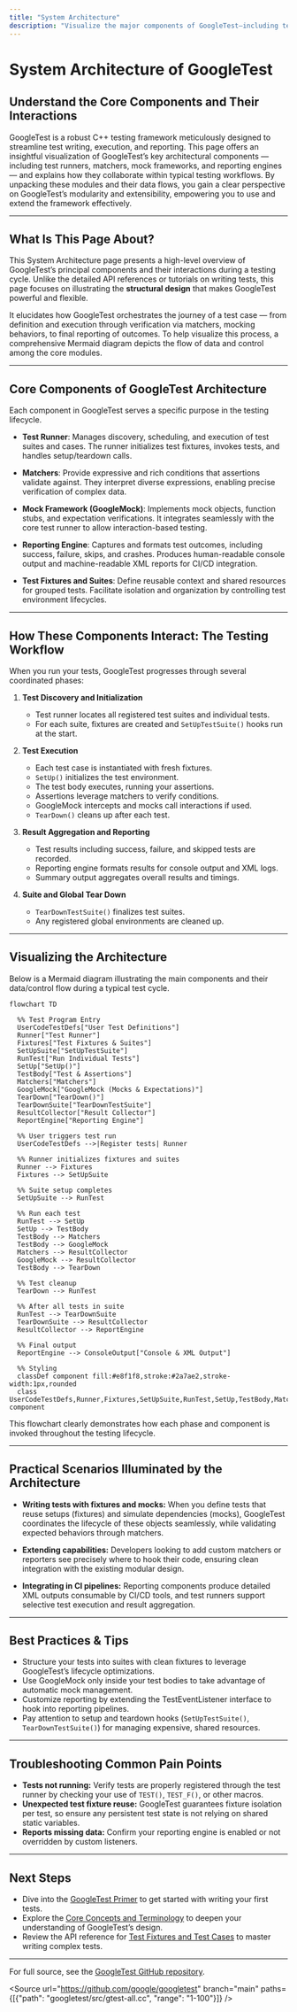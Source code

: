 ```yaml
---
title: "System Architecture"
description: "Visualize the major components of GoogleTest—including test runners, matchers, mock frameworks, and reporting engines—and how they interact in typical workflows. Includes a mermaid diagram to clarify data flow and modular separation."
---
```


# System Architecture of GoogleTest

## Understand the Core Components and Their Interactions

GoogleTest is a robust C++ testing framework meticulously designed to streamline test writing, execution, and reporting. This page offers an insightful visualization of GoogleTest’s key architectural components — including test runners, matchers, mock frameworks, and reporting engines — and explains how they collaborate within typical testing workflows. By unpacking these modules and their data flows, you gain a clear perspective on GoogleTest’s modularity and extensibility, empowering you to use and extend the framework effectively.

---

## What Is This Page About?

This System Architecture page presents a high-level overview of GoogleTest’s principal components and their interactions during a testing cycle. Unlike the detailed API references or tutorials on writing tests, this page focuses on illustrating the **structural design** that makes GoogleTest powerful and flexible.

It elucidates how GoogleTest orchestrates the journey of a test case — from definition and execution through verification via matchers, mocking behaviors, to final reporting of outcomes. To help visualize this process, a comprehensive Mermaid diagram depicts the flow of data and control among the core modules.

---

## Core Components of GoogleTest Architecture

Each component in GoogleTest serves a specific purpose in the testing lifecycle.

- **Test Runner**: Manages discovery, scheduling, and execution of test suites and cases. The runner initializes test fixtures, invokes tests, and handles setup/teardown calls.

- **Matchers**: Provide expressive and rich conditions that assertions validate against. They interpret diverse expressions, enabling precise verification of complex data.

- **Mock Framework (GoogleMock)**: Implements mock objects, function stubs, and expectation verifications. It integrates seamlessly with the core test runner to allow interaction-based testing.

- **Reporting Engine**: Captures and formats test outcomes, including success, failure, skips, and crashes. Produces human-readable console output and machine-readable XML reports for CI/CD integration.

- **Test Fixtures and Suites**: Define reusable context and shared resources for grouped tests. Facilitate isolation and organization by controlling test environment lifecycles.

---

## How These Components Interact: The Testing Workflow

When you run your tests, GoogleTest progresses through several coordinated phases:

1. **Test Discovery and Initialization**
   - Test runner locates all registered test suites and individual tests.
   - For each suite, fixtures are created and `SetUpTestSuite()` hooks run at the start.

2. **Test Execution**
   - Each test case is instantiated with fresh fixtures.
   - `SetUp()` initializes the test environment.
   - The test body executes, running your assertions.
   - Assertions leverage matchers to verify conditions.
   - GoogleMock intercepts and mocks call interactions if used.
   - `TearDown()` cleans up after each test.

3. **Result Aggregation and Reporting**
   - Test results including success, failure, and skipped tests are recorded.
   - Reporting engine formats results for console output and XML logs.
   - Summary output aggregates overall results and timings.

4. **Suite and Global Tear Down**
   - `TearDownTestSuite()` finalizes test suites.
   - Any registered global environments are cleaned up.

---

## Visualizing the Architecture

Below is a Mermaid diagram illustrating the main components and their data/control flow during a typical test cycle.

```mermaid
flowchart TD

  %% Test Program Entry
  UserCodeTestDefs["User Test Definitions"]
  Runner["Test Runner"]
  Fixtures["Test Fixtures & Suites"]
  SetUpSuite["SetUpTestSuite"]
  RunTest["Run Individual Tests"]
  SetUp["SetUp()"]
  TestBody["Test & Assertions"]
  Matchers["Matchers"]
  GoogleMock["GoogleMock (Mocks & Expectations)"]
  TearDown["TearDown()"]
  TearDownSuite["TearDownTestSuite"]
  ResultCollector["Result Collector"]
  ReportEngine["Reporting Engine"]

  %% User triggers test run
  UserCodeTestDefs -->|Register tests| Runner

  %% Runner initializes fixtures and suites
  Runner --> Fixtures
  Fixtures --> SetUpSuite

  %% Suite setup completes
  SetUpSuite --> RunTest

  %% Run each test
  RunTest --> SetUp
  SetUp --> TestBody
  TestBody --> Matchers
  TestBody --> GoogleMock
  Matchers --> ResultCollector
  GoogleMock --> ResultCollector
  TestBody --> TearDown

  %% Test cleanup
  TearDown --> RunTest

  %% After all tests in suite
  RunTest --> TearDownSuite
  TearDownSuite --> ResultCollector
  ResultCollector --> ReportEngine

  %% Final output
  ReportEngine --> ConsoleOutput["Console & XML Output"]

  %% Styling
  classDef component fill:#e8f1f8,stroke:#2a7ae2,stroke-width:1px,rounded
  class UserCodeTestDefs,Runner,Fixtures,SetUpSuite,RunTest,SetUp,TestBody,Matchers,GoogleMock,TearDown,TearDownSuite,ResultCollector,ReportEngine,ConsoleOutput component

```

This flowchart clearly demonstrates how each phase and component is invoked throughout the testing lifecycle.

---

## Practical Scenarios Illuminated by the Architecture

- **Writing tests with fixtures and mocks:** When you define tests that reuse setups (fixtures) and simulate dependencies (mocks), GoogleTest coordinates the lifecycle of these objects seamlessly, while validating expected behaviors through matchers.

- **Extending capabilities:** Developers looking to add custom matchers or reporters see precisely where to hook their code, ensuring clean integration with the existing modular design.

- **Integrating in CI pipelines:** Reporting components produce detailed XML outputs consumable by CI/CD tools, and test runners support selective test execution and result aggregation.

---

## Best Practices & Tips

- Structure your tests into suites with clean fixtures to leverage GoogleTest’s lifecycle optimizations.
- Use GoogleMock only inside your test bodies to take advantage of automatic mock management.
- Customize reporting by extending the TestEventListener interface to hook into reporting pipelines.
- Pay attention to setup and teardown hooks (`SetUpTestSuite()`, `TearDownTestSuite()`) for managing expensive, shared resources.

---

## Troubleshooting Common Pain Points

- **Tests not running:** Verify tests are properly registered through the test runner by checking your use of `TEST()`, `TEST_F()`, or other macros.
- **Unexpected test fixture reuse:** GoogleTest guarantees fixture isolation per test, so ensure any persistent test state is not relying on shared static variables.
- **Reports missing data:** Confirm your reporting engine is enabled or not overridden by custom listeners.

---

## Next Steps

- Dive into the [GoogleTest Primer](https://github.com/google/googletest/blob/main/docs/primer.md) to get started with writing your first tests.
- Explore the [Core Concepts and Terminology](https://yourdocslink/overview/core-concepts/concepts-terminology) to deepen your understanding of GoogleTest’s design.
- Review the API reference for [Test Fixtures and Test Cases](https://yourdocslink/api-reference/core-testing-apis/test-fixture-and-test-case-apis) to master writing complex tests.

---

For full source, see the [GoogleTest GitHub repository](https://github.com/google/googletest).

<Source url="https://github.com/google/googletest" branch="main" paths={[{"path": "googletest/src/gtest-all.cc", "range": "1-100"}]} />
